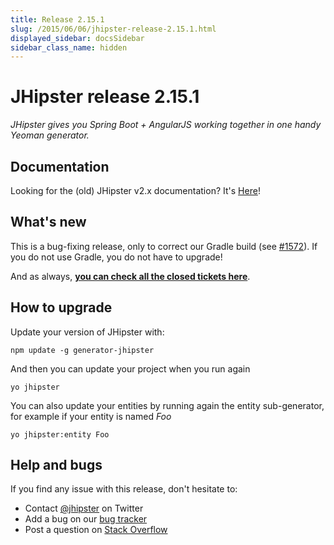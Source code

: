 ```yaml
---
title: Release 2.15.1
slug: /2015/06/06/jhipster-release-2.15.1.html
displayed_sidebar: docsSidebar
sidebar_class_name: hidden
---
```


JHipster release 2.15.1
==================

*JHipster gives you Spring Boot + AngularJS working together in one handy Yeoman generator.*

Documentation
----------

Looking for the (old) JHipster v2.x documentation? It's [Here](https://www.jhipster.tech/documentation-archive/)!

What's new
----------

This is a bug-fixing release, only to correct our Gradle build (see [#1572](https://github.com/jhipster/generator-jhipster/issues/1572)). If you do not use Gradle, you do not have to upgrade!

And as always, __[you can check all the closed tickets here](https://github.com/jhipster/generator-jhipster/issues?q=milestone%3A2.15.1+is%3Aclosed)__.

How to upgrade
------------

Update your version of JHipster with:

```
npm update -g generator-jhipster
```

And then you can update your project when you run again

```
yo jhipster
```

You can also update your entities by running again the entity sub-generator, for example if your entity is named _Foo_

```
yo jhipster:entity Foo
```

Help and bugs
--------------

If you find any issue with this release, don't hesitate to:

- Contact [@jhipster](https://twitter.com/jhipster) on Twitter
- Add a bug on our [bug tracker](https://github.com/jhipster/generator-jhipster/issues?state=open)
- Post a question on [Stack Overflow](http://stackoverflow.com/tags/jhipster/info)
